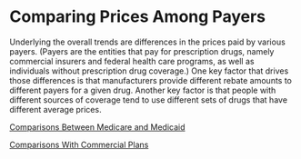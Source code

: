 ---
---
# Comparing Prices Among Payers

Underlying the overall trends are differences in the prices paid by various payers. (Payers are the entities that pay for prescription drugs, namely commercial insurers and federal health care programs, as well as individuals without prescription drug coverage.) One key factor that drives those differences is that manufacturers provide different rebate amounts to different payers for a given drug. Another key factor is that people with different sources of coverage tend to use different sets of drugs that have different average prices.

[Comparisons Between Medicare and Medicaid](notes/cbo_report_jan2022_pdsup_price_time_comparing_medi)

[Comparisons With Commercial Plans](notes/cbo_report_jan2022_pdsup_price_time_comparing_commercial)